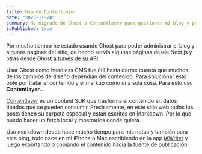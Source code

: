 ```yaml
---
title: Usando Contentlayer
date: "2023-11-24"
summary: He migrado de Ghost a Contentlayer para gestionar mi blog y páginas del sitio. Contentlayer convierte el markup y el contenido en datos tipados, brindando flexibilidad en el diseño. Mis posts, escritos en Markdown desde iAWriter, se organizan en carpetas especiales, permitiendo su fácil manipulación y visualización en distintas partes del sitio.
isPublished: true
---
```


Por mucho tiempo he estado usando Ghost para poder administrar el blog y algunas páginas del sitio, de hecho servía algunas páginas desde Next.js y otras desde Ghost [a través de su API](https://ghost.org/docs/content-api/).

Usar Ghost como headless CMS fue útil hasta darme cuenta que muchos de los cambios de diseño dependían del contenido. Para solucionar esto opté por tratar el contenido y el markup como una sola cosa. Para esto uso **Contentlayer**...

[Contentlayer](https://contentlayer.dev/) es un content SDK que trasforma el contenido en datos tipados que se pueden consumir. Precisamente, en este sitio web todos los posts tienen su carpeta especial y están escritos en Markdown. Por lo que puedo hacer un fetch local y mostrarlos donde quiera.

Uso markdown desde hace mucho tiempo para mis notas y también para este blog, todo nace en mi iPhone o Mac escribiendo en la app [iAWriter](https://ia.net/writer/es) y luego exportando o copiando el contenido hacia la fuente de publicación.
